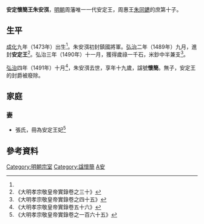 '''安定懷簡王朱安渳'''{{BD|1473年||1491年||catIdx=Z朱}}，[[明朝|明朝]]周藩唯一一代安定王，周惠王[[朱同䥝|朱同䥝]]的庶第十子。

==生平==
[[成化|成化]]九年（1473年）出生<ref name=x91/>。朱安渳初封鎮國將軍。[[弘治|弘治]]二年（1489年）九月，進封'''安定王'''<ref>《大明孝宗敬皇帝實錄卷之三十》</ref>。弘治三年（1490年）十一月，獲得歲祿一千石，米鈔中半兼支<ref>《大明孝宗敬皇帝實錄卷之四十五》</ref>。

[[弘治|弘治]]四年（1491年）十月<ref name=x91>《大明孝宗敬皇帝實錄卷五十六》</ref>，朱安渳去世，享年十九歲，諡號'''懷簡'''。無子，安定王的封爵被廢除。

==家庭==
===妻===
*張氏，冊為安定王妃<ref>《大明孝宗敬皇帝實錄卷之一百六十五》</ref>

==參考資料==
{{reflist|2}}

{{s-start}}
{{s-none|無|[[明朝|明政府]]封之}}
{{s-ttl|title=[[明朝藩王列表_(周王系)#安定國|明安定國國王]]|years=1489年－1491年}}
{{s-none|無|無子，封國廢除}}
{{end}}

[[Category:明朝宗室|Category:明朝宗室]]
[[Category:諡懷簡|Category:諡懷簡]]
[[Category:朱姓|A安]]